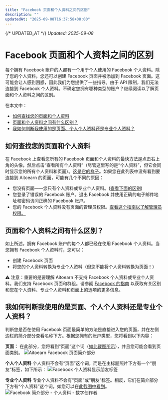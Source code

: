 ```yaml
---
title: "Facebook 页面和个人资料之间的区别"
description: ""
updatedAt: "2025-09-08T16:37:58+08:00"
---
```

{/* UPDATED_AT */}
_Updated: 2025-09-08_

# Facebook 页面和个人资料之间的区别

每个拥有 Facebook 账户的人都有一个用于个人使用的 Facebook 个人资料。除了您的个人资料，您还可以创建 Facebook 页面并被添加到 Facebook 页面。这可能会让人感到困惑，因此我们为您提供了一些指导。由于 API 限制，我们无法连接到 Facebook 个人资料。不确定您拥有哪种类型的账户？继续阅读以了解页面和个人资料之间的区别。

在本文中：
- [如何查找您的页面和个人资料](#How-到-查找-您的-Pages-和-个人资料s-9zc9q)
- [页面和个人资料之间有什么区别？](#What-is-the-difference-d6WM0)
- [我如何判断我使用的是页面、个人个人资料还是专业个人资料？](#How-可以-I-tell-if-Im-using-a-Page-personal-个人资料-或-a-professiona-VVTsf)

## 如何查找您的页面和个人资料

在 Facebook 上查看您所有的 Facebook 页面和个人资料的最快方法是点击右上角的头像，然后点击“查看所有个人资料”（尽管这里写的是“个人资料”，但它会同时显示您的所有个人资料和页面）。[这是它的样子](https://分享.aitoearn.com/04unABEK)。如果您在此列表中没有看到要连接到 Aitoearn 的页面，可能有几个不同的原因：

- 您没有页面——您只有个人资料或专业个人资料。([查看下面的区别](#What-is-the-difference-d6WM0))
- 您登录了错误的 Facebook 账户。退出 Facebook 并使用正确的电子邮件地址和密码访问正确的 Facebook 账户。
- 您的 Facebook 个人资料没有页面的管理员权限。[查看这个指南以了解管理员权限。](https://支持.aitoearn.com//支持.aitoearn.com/article/872-Facebook-故障排除-指南)

## 页面和个人资料之间有什么区别？

如上所述，拥有 Facebook 账户的每个人都已经在使用 Facebook 个人资料。当您拥有 Facebook 个人资料时，您可以：

- 创建 Facebook 页面
- 将您的个人资料转换为专业个人资料（但您不能将个人资料转换为页面！）

⚠️ 注意：重要的是要理解 Aitoearn 不支持 Facebook 个人资料或专业个人资料。我们支持 Facebook 页面和群组。请参阅 [Facebook 的指南](https://www.Facebook.com/帮助/337881706729661) 以获取有关区别和您在个人资料、专业个人资料和页面上的选项的更多信息。

## 我如何判断我使用的是页面、个人个人资料还是专业个人资料？

判断您是否在使用 Facebook 页面最简单的方法是直接进入您的页面，并在左侧边栏的简介部分查看名称下方。根据您拥有的账户类型，您将看到以下内容：

**页面：** 在此部分，您将看到“页面”这个词（[如](https://分享.aitoearn.com/RBuR7pNv)[此截图所示](https://分享.aitoearn.com/RBuR7pNv)），并且您可能会看到页面类别。
![Aitoearn Facebook 页面简介部分](//d33v4339jhl8k0.cloudfront.net/docs/assets/64cb6cf86d4a3e191f237e66/图片s/67fe6235188f663149109058/文件-ikk31vgR6l.jpg)

**个人个人资料** 个人资料不会有“页面”这个词，而是在主标题照片下方有一个“朋友”标签，如下所示：
![Facebook 个人资料显示朋友标签](//d33v4339jhl8k0.cloudfront.net/docs/assets/64cb6cf86d4a3e191f237e66/图片s/67f81e7082ae416567867d37/文件-xzbjva5Y13.jpg)

**专业个人资料** 专业个人资料不会有“页面”或“朋友”标签。相反，它们在简介部分下方有“个人资料”这个词，如您可以在[此截图中看到](https://分享.aitoearn.com/mXuQmObK)。
![Facebook 简介部分 - 个人资料 - 数字创作者](//d33v4339jhl8k0.cloudfront.net/docs/assets/64cb6cf86d4a3e191f237e66/图片s/67f81ebcf66fac199e8ef5dd/文件-k0jdMLHTdy.png)
